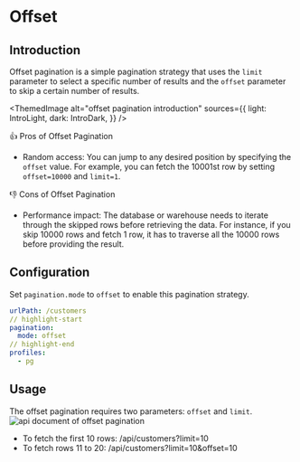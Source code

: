 
# Offset

## Introduction

Offset pagination is a simple pagination strategy that uses the `limit` parameter to select a specific number of results and the `offset` parameter to skip a certain number of results.

<ThemedImage
  alt="offset pagination introduction"
  sources={{
    light: IntroLight,
    dark: IntroDark,
  }}
/>

👍 Pros of Offset Pagination

- Random access: You can jump to any desired position by specifying the `offset` value. For example, you can fetch the 10001st row by setting `offset=10000` and `limit=1`.

👎 Cons of Offset Pagination

- Performance impact: The database or warehouse needs to iterate through the skipped rows before retrieving the data. For instance, if you skip 10000 rows and fetch 1 row, it has to traverse all the 10000 rows before providing the result.

## Configuration

Set `pagination.mode` to `offset` to enable this pagination strategy.

```yaml title="customers.yaml"
urlPath: /customers
// highlight-start
pagination:
  mode: offset
// highlight-end
profiles:
  - pg
```

## Usage

The offset pagination requires two parameters: `offset` and `limit`.
![api document of offset pagination](./img/offset-parameters.png)

- To fetch the first 10 rows: /api/customers?limit=10
- To fetch rows 11 to 20: /api/customers?limit=10&offset=10
